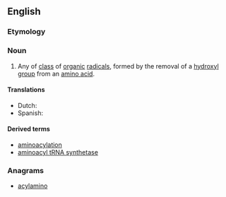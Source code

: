 ==English==
===Etymology===
{{rfe|lang=en}}
===Noun===
{{en-noun}}

# {{context|organic chemistry|lang=en}} Any of [[class]] of [[organic]] [[radical]]s, formed by the removal of a [[hydroxyl]] [[group]] from an [[amino acid]].

====Translations====
{{trans-top|class of organic radicals}}
* Dutch: {{t|nl|aminoacyl}}
* Spanish: {{t|es|aminoacil|f}}
{{trans-mid}}
{{trans-bottom}}

====Derived terms====
* [[aminoacylation]]
* [[aminoacyl tRNA synthetase]]

===Anagrams===
* [[acylamino#English|acylamino]]